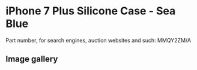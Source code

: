 
# iPhone 7 Plus Silicone Case - Sea Blue

Part number, for search engines, auction websites and such: MMQY2ZM/A

## Image gallery

<div style={{ width: "768px" }}>
  <GalleryComponent
    images={[
      {
        original: "/everysource/MMQY2.png",
        thumbnail: "/everypreview/MMQY2.png",
      },
      {
        original: "/everysource/MMQY2_AV1_GOLD.png",
        thumbnail: "/everypreview/MMQY2_AV1_GOLD.png",
      },
      {
        original: "/everysource/MMQY2_AV1_JET_BLACK.png",
        thumbnail: "/everypreview/MMQY2_AV1_JET_BLACK.png",
      },
      {
        original: "/everysource/MMQY2_AV1_RED.png",
        thumbnail: "/everypreview/MMQY2_AV1_RED.png",
      },
      {
        original: "/everysource/MMQY2_AV1_SILVER.png",
        thumbnail: "/everypreview/MMQY2_AV1_SILVER.png",
      },
      {
        original: "/everysource/MMQY2_AV2.png",
        thumbnail: "/everypreview/MMQY2_AV2.png",
      }
    ]}
  />
</div>